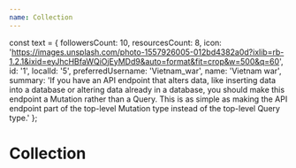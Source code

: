 ```yaml
---
name: Collection
---
```


const text = {
  followersCount: 10,
  resourcesCount: 8,
  icon: 'https://images.unsplash.com/photo-1557926005-012bd4382a0d?ixlib=rb-1.2.1&ixid=eyJhcHBfaWQiOjEyMDd9&auto=format&fit=crop&w=500&q=60',
  id: '1',
  localId: '5',
  preferredUsername: 'Vietnam_war',
  name: 'Vietnam war',
  summary:
    'If you have an API endpoint that alters data, like inserting data into a database or altering data already in a database, you should make this endpoint a Mutation rather than a Query. This is as simple as making the API endpoint part of the top-level Mutation type instead of the top-level Query type.'
};

# Collection


<div>
  <Collection key={1} collection={text} />
</div>
